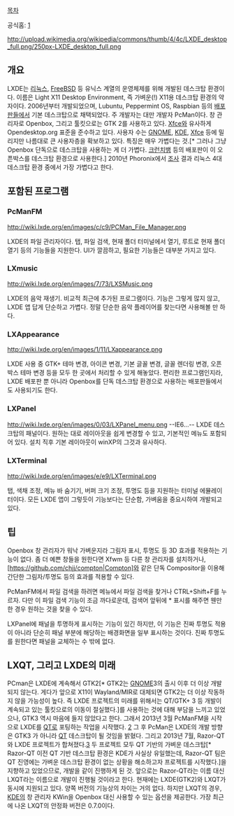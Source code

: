 [[목차]]

공식홈: [http://lxde.org]

http://upload.wikimedia.org/wikipedia/commons/thumb/4/4c/LXDE_desktop_full.png/250px-LXDE_desktop_full.png

== 개요 ==
LXDE는 [[리눅스]], [[FreeBSD]] 등 유닉스 계열의 운영체제를 위해 개발된 데스크탑 환경이다. 이름은 Light X11 Desktop Environment, 즉 가벼운(!) X11용 데스크탑 환경의 약자이다. 2006년부터 개발되었으며, Lubuntu, Peppermint OS, Raspbian 등의 [[배포판]]들에서 기본 데스크탑으로 채택되었다. 주 개발자는 대만 개발자 PcMan이다.
창 관리자로 Openbox, 그리고 툴킷으로는 GTK 2를 사용하고 있다. [[Xfce]]와 유사하게 Opendesktop.org 표준을 준수하고 있다.
사용자 수는 [[GNOME]], [[KDE]], [[Xfce]] 등에 밀리지만 나름대로 큰 사용자층을 확보하고 있다. 특징은 매우 가볍다는 것.[* 그러나 그냥 Openbox 단독으로 데스크탑을 사용하는 게 더 가볍다. [[크런치뱅]] 등의 배포판이 이 오픈박스를 데스크탑 환경으로 사용한다.] 2010년 Phoronix에서 [http://www.phoronix.com/scan.php?page=article&item=linux_desktop_vitals&num=1|진행한 조사] 결과 리눅스 4대 데스크탑 환경 중에서 가장 가볍다고 한다.

== 포함된 프로그램 ==
=== PcManFM ===
http://wiki.lxde.org/en/images/c/c9/PCMan_File_Manager.png

LXDE의 파일 관리자이다. 탭, 파일 검색, 현재 폴더 터미널에서 열기, 루트로 현재 폴더 열기 등의 기능들을 지원한다. UI가 깔끔하고, 필요한 기능들은 대부분 가지고 있다. 

=== LXmusic ===
http://wiki.lxde.org/en/images/7/73/LXSMusic.png

LXDE의 음악 재생기. 비교적 최근에 추가된 프로그램이다. 기능은 그렇게 많지 않고, LXDE 앱 답게 단순하고 가볍다. 정말 단순한 음악 플레이어를 찾는다면 사용해볼 만 하다.

=== LXAppearance ===
http://wiki.lxde.org/en/images/1/11/LXappearance.png

LXDE 사용 중 GTK+ 테마 변경, 아이콘 변경, 기본 글꼴 변경, 글꼴 렌더링 변경, 오픈박스 테마 변경 등을 모두 한 곳에서 처리할 수 있게 해놓았다. 편리한 프로그램인지라, LXDE 배포판 뿐 아니라 Openbox를 단독 데스크탑 환경으로 사용하는 배포판들에서도 사용되기도 한다.

=== LXPanel ===
http://wiki.lxde.org/en/images/0/03/LXPanel_menu.png
--IE6...--
LXDE 데스크탑의 패널이다. 원하는 대로 레이아웃을 쉽게 변경할 수 있고, 기본적인 메뉴도 포함되어 있다. 설치 직후 기본 레이아웃이 winXP의 그것과 유사하다.

=== LXTerminal ===
http://wiki.lxde.org/en/images/e/e9/LXTerminal.png

탭, 색채 조정, 메뉴 바 숨기기, 버퍼 크기 조정, 투명도 등을 지원하는 터미널 에뮬레이터이다. 모든 LXDE 앱이 그렇듯이 기능보다는 단순함, 가벼움을 중요시하여 개발되고 있다. 

== 팁 ==

Openbox 창 관리자가 워낙 가벼운지라 그림자 표시, 투명도 등 3D 효과를 적용하는 기능이 없다. 좀 더 예쁜 창들을 원한다면 Xfwm 등 다른 창 관리자를 설치하거나, [https://github.com/chjj/compton|Compton]와 같은 단독 Compositor을 이용해 간단한 그림자/투명도 등의 효과를 적용할 수 있다.

PcManFM에서 파일 검색을 하려면 메뉴에서 파일 검색을 찾거나 CTRL+Shift+F를 누르자. 다만 이 파일 검색 기능이 조금 까다로운데, 검색어 앞뒤에 * 표시를 해주면 웬만한 경우 원하는 것을 찾을 수 있다.

LXPanel에 패널을 투명하게 표시하는 기능이 있긴 하지만, 이 기능은  진짜 투명도 적용이 아니라 단순히 패널 부분에 해당하는 배경화면을 일부 표시하는 것이다. 진짜 투명도를 원한다면 패널을 교체하는 수 밖에 없다.


== LXQT, 그리고 LXDE의 미래 ==

PCman은 LXDE에 계속해서 GTK2[* GTK2는 [[GNOME]]3의 출시 이후 더 이상 개발되지 않는다. 게다가 앞으로 X11이 Wayland/MIR로 대체되면 GTK2는 더 이상 작동하지 않을 가능성이 높다. 즉 LXDE 프로젝트의 미래를 위해서는 QT/GTK+ 3 등 개발이 계속되고 있는 툴킷으로의 이동이 절실했다.]를 사용하는 것에 대해 부담을 느끼고 있었으나, GTK3 역시 마음에 들지 않았다고 한다. 그래서 2013년 3월 PcManFM을 시작으로 LXDE를 [[QT]]로 포팅하는 작업을 시작했다. [http://blog.lxde.org/?p=990|관련글] 그 후 PcMan은 LXDE의 개발 방향은 GTK3 가 아니라 [[QT]] 데스크탑이 될 것임을 밝혔다.
그리고 2013년 7월, Razor-QT와 LXDE 프로젝트가 합쳐졌다.[http://blog.lxde.org/?p=1046|관련글] 두 프로젝트 모두 QT 기반의 가벼운 데스크탑[* Razor-QT 이전 QT 기반 데스크탑 환경은 KDE가 사실상 유일했는데, Razor-QT 팀은 QT 진영에는 가벼운 데스크탑 환경이 없는 상황을 해소하고자 프로젝트를 시작했다.]을 지향하고 있었으므로, 개발을 같이 진행하게 된 것. 앞으로는 Razor-QT라는 이름 대신 LXQT라는 이름으로 개발이 진행될 것이라고 한다.
현재에는 LXDE(GTK2)와 LXQT가 동시에 지원되고 있다. 양쪽 버전의 기능상의 차이는 거의 없다. 하지만 LXQT의 경우, [[KDE]]의 창 관리자 KWin을 Openbox 대신 사용할 수 있는 옵션을 제공한다. 가장 최근에 나온 LXQT의 안정화 버전은 0.7.0이다. 
